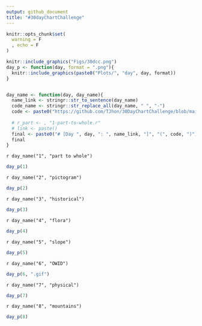 ```yaml
---
output: github_document
title: "#30dayChartChallenge"
---
```


```r
knitr::opts_chunk$set(
  warning = F
  , echo = F
)
```


```r
knitr::include_graphics("Figs/30dcc.png")
day_p <- function(day, format = ".png"){
  knitr::include_graphics(paste0("Plots/", "day", day, format))
}


day_name <- function(day, day_name){
  name_link <- stringr::str_to_sentence(day_name)
  code_name <- stringr::str_replace_all(day_name, " ", "-")
  code <- paste0("https://github.com/TJhon/30DayChartChallenge/blob/main/R/day", day, "-", code_name, ".r")
  
  # r_part <- , "1-part-to-whole.r"
  # link <- paste()
  final <- paste0("# [Day ", day, ": ", name_link, "]", "(", code, ")")
  final
}

```

`r day_name("1", "part to whole")`

```r
day_p(1)
```

`r day_name("2", "pictogram")`

```r
day_p(2)
```

`r day_name("3", "historical")`

```r
day_p(3)
```

`r day_name("4", "flora")`

```r
day_p(4)
```

`r day_name("5", "slope")`

```r
day_p(5)
```


`r day_name("6", "OWID")`

```r
day_p(6, ".gif")
```

`r day_name("7", "physical")`

```r
day_p(7)
```

`r day_name("8", "mountains")`

```r
day_p(8)
```